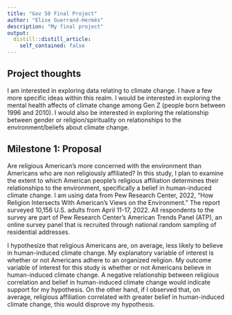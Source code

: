 ```yaml
---
title: "Gov 50 Final Project"
author: "Elise Guerrand-Hermès"
description: "My final project"
output:
  distill::distill_article:
    self_contained: false
---
```


## Project thoughts

I am interested in exploring data relating to climate change. I have a few more specific ideas within this realm. I would be interested in exploring the mental health affects of climate change among Gen Z (people born between 1996 and 2010). I would also be interested in exploring the relationship between gender or religion/spirituality on relationships to the environment/beliefs about climate change. 

## Milestone 1: Proposal 

Are religious American's more concerned with the environment than Americans who are non religiously affiliated? In this study, I plan to examine the extent to which American people's religious affiliation determines their relationships to the environment, specifically a belief in human-induced climate change. I am using data from Pew Research Center, 2022, "How Religion Intersects With American's Views on the Environment." The report surveyed 10,156 U.S. adults from April 11-17, 2022. All respondents to the survey are part of Pew Research Center’s American Trends Panel (ATP), an online survey panel that is recruited through national random sampling of residential addresses.

I hypothesize that religious Americans are, on average, less likely to believe in human-induced climate change. My explanatory variable of interest is whether or not Americans adhere to an organized religion. My outcome variable of interest for this study is whether or not Americans believe in human-induced climate change. A negative relationship between religious correlation and belief in human-induced climate change would indicate support for my hypothesis. On the other hand, if I observed that, on average, religious affiliation correlated with greater belief in human-induced climate change, this would disprove my hypothesis. 
